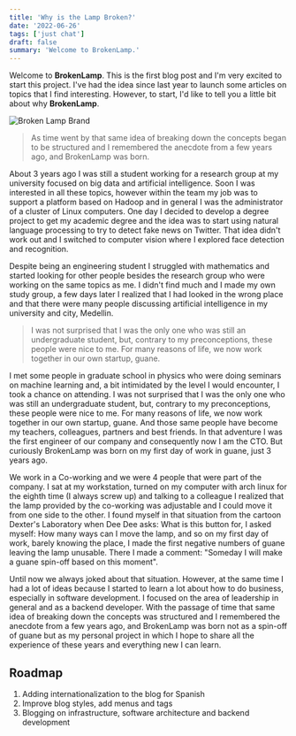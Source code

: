 ```yaml
---
title: 'Why is the Lamp Broken?'
date: '2022-06-26'
tags: ['just chat']
draft: false
summary: 'Welcome to BrokenLamp.'
---
```

Welcome to **BrokenLamp**. This is the first blog post and I'm very excited to start this project. I've had the idea since last year to launch some articles on topics that I find interesting. However, to start, I'd like to tell you a little bit about why **BrokenLamp**.


![Broken Lamp Brand](/static/images/broken-lamp-principal.png)
> As time went by that same idea of breaking down the concepts began to be structured and I remembered the anecdote from a few years ago, and BrokenLamp was born.

About 3 years ago I was still a student working for a research group at my university focused on big data and artificial intelligence. Soon I was interested in all these topics, however within the team my job was to support a platform based on Hadoop and in general I was the administrator of a cluster of Linux computers. One day I decided to develop a degree project to get my academic degree and the idea was to start using natural language processing to try to detect fake news on Twitter. That idea didn't work out and I switched to computer vision where I explored face detection and recognition.

Despite being an engineering student I struggled with mathematics and started looking for other people besides the research group who were working on the same topics as me. I didn't find much and I made my own study group, a few days later I realized that I had looked in the wrong place and that there were many people discussing artificial intelligence in my university and city, Medellin.

> I was not surprised that I was the only one who was still an undergraduate student, but, contrary to my preconceptions, these people were nice to me. For many reasons of life, we now work together in our own startup, guane. 

I met some people in graduate school in physics who were doing seminars on machine learning and, a bit intimidated by the level I would encounter, I took a chance on attending. I was not surprised that I was the only one who was still an undergraduate student, but, contrary to my preconceptions, these people were nice to me. For many reasons of life, we now work together in our own startup, guane. And those same people have become my teachers, colleagues, partners and best friends. In that adventure I was the first engineer of our company and consequently now I am the CTO. But curiously BrokenLamp was born on my first day of work in guane, just 3 years ago.

We work in a Co-working and we were 4 people that were part of the company. I sat at my workstation, turned on my computer with arch linux for the eighth time (I always screw up) and talking to a colleague I realized that the lamp provided by the co-working was adjustable and I could move it from one side to the other. I found myself in that situation from the cartoon Dexter's Laboratory when Dee Dee asks: What is this button for, I asked myself: How many ways can I move the lamp, and so on my first day of work, barely knowing the place, I made the first negative numbers of guane leaving the lamp unusable. There I made a comment: "Someday I will make a guane spin-off based on this moment". 

Until now we always joked about that situation. However, at the same time I had a lot of ideas because I started to learn a lot about how to do business, especially in software development. I focused on the area of leadership in general and as a backend developer. With the passage of time that same idea of breaking down the concepts was structured and I remembered the anecdote from a few years ago, and BrokenLamp was born not as a spin-off of guane but as my personal project in which I hope to share all the experience of these years and everything new I can learn.

## Roadmap
 1. Adding internationalization to the blog for Spanish 
 2. Improve blog styles, add menus and tags
 3. Blogging on infrastructure, software architecture and backend development
